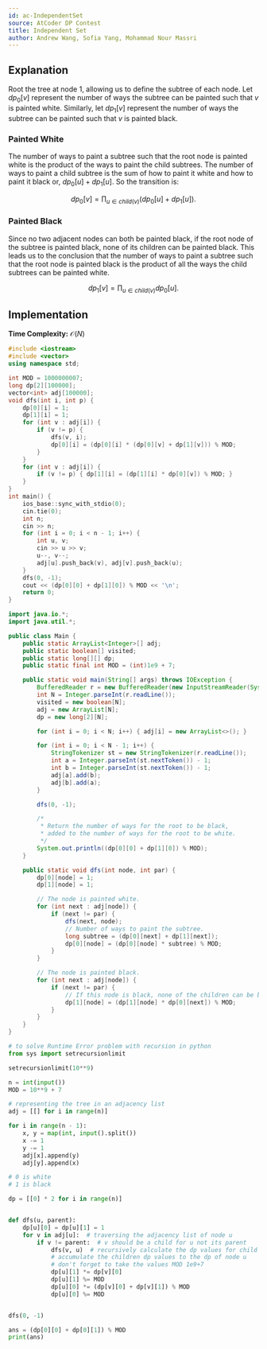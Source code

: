 ```yaml
---
id: ac-IndependentSet
source: AtCoder DP Contest
title: Independent Set
author: Andrew Wang, Sofia Yang, Mohammad Nour Massri
---
```


## Explanation

Root the tree at node $1$, allowing us to define the subtree of each node. Let
$dp_0[v]$ represent the number of ways the subtree can be painted such that $v$
is painted white. Similarly, let $dp_1[v]$ represent the number of ways the
subtree can be painted such that $v$ is painted black.

### Painted White

The number of ways to paint a subtree such that the root node is painted white
is the product of the ways to paint the child subtrees. The number of ways to
paint a child subtree is the sum of how to paint it white and how to paint it
black or, $dp_0[u] + dp_1[u]$. So the transition is:

$$
dp_0[v] = \prod_{u \in child(v)} \left(dp_0[u]+ dp_1[u]\right).
$$

### Painted Black

Since no two adjacent nodes can both be painted black, if the root node of the
subtree is painted black, none of its children can be painted black. This leads
us to the conclusion that the number of ways to paint a subtree such that the
root node is painted black is the product of all the ways the child subtrees can
be painted white.

$$
dp_1[v] = \prod_{u \in child(v)} dp_0[u].
$$

## Implementation

**Time Complexity:** $\mathcal{O}(N)$

<LanguageSection>

<CPPSection>

```cpp
#include <iostream>
#include <vector>
using namespace std;

int MOD = 1000000007;
long dp[2][100000];
vector<int> adj[100000];
void dfs(int i, int p) {
	dp[0][i] = 1;
	dp[1][i] = 1;
	for (int v : adj[i]) {
		if (v != p) {
			dfs(v, i);
			dp[0][i] = (dp[0][i] * (dp[0][v] + dp[1][v])) % MOD;
		}
	}
	for (int v : adj[i]) {
		if (v != p) { dp[1][i] = (dp[1][i] * dp[0][v]) % MOD; }
	}
}
int main() {
	ios_base::sync_with_stdio(0);
	cin.tie(0);
	int n;
	cin >> n;
	for (int i = 0; i < n - 1; i++) {
		int u, v;
		cin >> u >> v;
		u--, v--;
		adj[u].push_back(v), adj[v].push_back(u);
	}
	dfs(0, -1);
	cout << (dp[0][0] + dp[1][0]) % MOD << '\n';
	return 0;
}
```

</CPPSection>

<JavaSection>

```java
import java.io.*;
import java.util.*;

public class Main {
	public static ArrayList<Integer>[] adj;
	public static boolean[] visited;
	public static long[][] dp;
	public static final int MOD = (int)1e9 + 7;

	public static void main(String[] args) throws IOException {
		BufferedReader r = new BufferedReader(new InputStreamReader(System.in));
		int N = Integer.parseInt(r.readLine());
		visited = new boolean[N];
		adj = new ArrayList[N];
		dp = new long[2][N];

		for (int i = 0; i < N; i++) { adj[i] = new ArrayList<>(); }

		for (int i = 0; i < N - 1; i++) {
			StringTokenizer st = new StringTokenizer(r.readLine());
			int a = Integer.parseInt(st.nextToken()) - 1;
			int b = Integer.parseInt(st.nextToken()) - 1;
			adj[a].add(b);
			adj[b].add(a);
		}

		dfs(0, -1);

		/*
		 * Return the number of ways for the root to be black,
		 * added to the number of ways for the root to be white.
		 */
		System.out.println((dp[0][0] + dp[1][0]) % MOD);
	}

	public static void dfs(int node, int par) {
		dp[0][node] = 1;
		dp[1][node] = 1;

		// The node is painted white.
		for (int next : adj[node]) {
			if (next != par) {
				dfs(next, node);
				// Number of ways to paint the subtree.
				long subtree = (dp[0][next] + dp[1][next]);
				dp[0][node] = (dp[0][node] * subtree) % MOD;
			}
		}

		// The node is painted black.
		for (int next : adj[node]) {
			if (next != par) {
				// If this node is black, none of the children can be black.
				dp[1][node] = (dp[1][node] * dp[0][next]) % MOD;
			}
		}
	}
}
```

</JavaSection>
<PySection>

```py
# to solve Runtime Error problem with recursion in python
from sys import setrecursionlimit

setrecursionlimit(10**9)

n = int(input())
MOD = 10**9 + 7

# representing the tree in an adjacency list
adj = [[] for i in range(n)]

for i in range(n - 1):
	x, y = map(int, input().split())
	x -= 1
	y -= 1
	adj[x].append(y)
	adj[y].append(x)

# 0 is white
# 1 is black

dp = [[0] * 2 for i in range(n)]


def dfs(u, parent):
	dp[u][0] = dp[u][1] = 1
	for v in adj[u]:  # traversing the adjacency list of node u
		if v != parent:  # v should be a child for u not its parent
			dfs(v, u)  # recursively calculate the dp values for child v
			# accumulate the children dp values to the dp of node u
			# don't forget to take the values MOD 1e9+7
			dp[u][1] *= dp[v][0]
			dp[u][1] %= MOD
			dp[u][0] *= (dp[v][0] + dp[v][1]) % MOD
			dp[u][0] %= MOD


dfs(0, -1)

ans = (dp[0][0] + dp[0][1]) % MOD
print(ans)
```
</PySection>
</LanguageSection>
